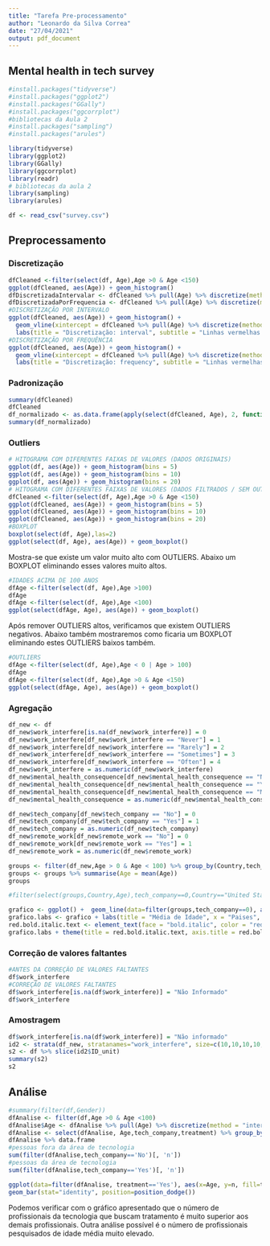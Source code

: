 ```yaml
---
title: "Tarefa Pre-processamento"
author: "Leonardo da Silva Correa"
date: "27/04/2021"
output: pdf_document
---
```

## Mental health in tech survey

<!-- INSTALACAO BIBLIOTECAS -->
``` r
#install.packages("tidyverse")
#install.packages("ggplot2")
#install.packages("GGally")
#install.packages("ggcorrplot")
#bibliotecas da Aula 2
#install.packages("sampling")
#install.packages("arules")
```


<!-- INCLUSÃO DE BIBLIOTECAS -->
``` r
library(tidyverse)
library(ggplot2)
library(GGally)
library(ggcorrplot)
library(readr)
# bibliotecas da aula 2
library(sampling)
library(arules)
```

<!-- LEITURA DOS DADOS -->
```r
df <- read_csv("survey.csv")
```

## Preprocessamento


### Discretização

```r
dfCleaned <-filter(select(df, Age),Age >0 & Age <150)
ggplot(dfCleaned, aes(Age)) + geom_histogram()
dfDiscretizadaIntervalar <- dfCleaned %>% pull(Age) %>% discretize(method = "interval", breaks = 4, labels = c("crianças","jovens", "adultos","idosos"))
dfDiscretizadaPorFrequencia <- dfCleaned %>% pull(Age) %>% discretize(method = "frequency", breaks = 4, labels = c("crianças","jovens", "adultos","idosos"))
#DISCRETIZAÇÃO POR INTERVALO
ggplot(dfCleaned, aes(Age)) + geom_histogram() +
  geom_vline(xintercept = dfCleaned %>% pull(Age) %>% discretize(method = "interval", breaks = 4, onlycuts = TRUE),color = "red") +
  labs(title = "Discretização: interval", subtitle = "Linhas vermelhas separam a idade em 4 grupos")
#DISCRETIZAÇÃO POR FREQUÊNCIA
ggplot(dfCleaned, aes(Age)) + geom_histogram() +
  geom_vline(xintercept = dfCleaned %>% pull(Age) %>% discretize(method = "frequency", breaks = 4, onlycuts = TRUE),color = "red") +
  labs(title = "Discretização: frequency", subtitle = "Linhas vermelhas separam a idade em 4 grupos")
```

### Padronização

```r
summary(dfCleaned)
dfCleaned
df_normalizado <- as.data.frame(apply(select(dfCleaned, Age), 2, function(x) (x - min(x))/(max(x)-min(x))))
summary(df_normalizado)
```



### Outliers

```r
# HITOGRAMA COM DIFERENTES FAIXAS DE VALORES (DADOS ORIGINAIS)
ggplot(df, aes(Age)) + geom_histogram(bins = 5)
ggplot(df, aes(Age)) + geom_histogram(bins = 10)
ggplot(df, aes(Age)) + geom_histogram(bins = 20)
# HITOGRAMA COM DIFERENTES FAIXAS DE VALORES (DADOS FILTRADOS / SEM OUTLIERS)
dfCleaned <-filter(select(df, Age),Age >0 & Age <150)
ggplot(dfCleaned, aes(Age)) + geom_histogram(bins = 5)
ggplot(dfCleaned, aes(Age)) + geom_histogram(bins = 10)
ggplot(dfCleaned, aes(Age)) + geom_histogram(bins = 20)
#BOXPLOT
boxplot(select(df, Age),las=2)
ggplot(select(df, Age), aes(Age)) + geom_boxplot()
```

Mostra-se que existe um valor muito alto com OUTLIERS. Abaixo um BOXPLOT eliminando esses valores muito altos.

```r
#IDADES ACIMA DE 100 ANOS
dfAge <-filter(select(df, Age),Age >100)
dfAge
dfAge <-filter(select(df, Age),Age <100)
ggplot(select(dfAge, Age), aes(Age)) + geom_boxplot()
```

Após remover OUTLIERS altos, verificamos que existem OUTLIERS negativos. Abaixo também mostraremos como ficaria um BOXPLOT eliminando estes OUTLIERS baixos também.

```r
#OUTLIERS
dfAge <-filter(select(df, Age),Age < 0 | Age > 100)
dfAge
dfAge <-filter(select(df, Age),Age >0 & Age <150)
ggplot(select(dfAge, Age), aes(Age)) + geom_boxplot()
```




### Agregação

```r

df_new <- df
df_new$work_interfere[is.na(df_new$work_interfere)] = 0
df_new$work_interfere[df_new$work_interfere == "Never"] = 1
df_new$work_interfere[df_new$work_interfere == "Rarely"] = 2
df_new$work_interfere[df_new$work_interfere == "Sometimes"] = 3
df_new$work_interfere[df_new$work_interfere == "Often"] = 4
df_new$work_interfere = as.numeric(df_new$work_interfere) 
df_new$mental_health_consequence[df_new$mental_health_consequence == "No"] = 0
df_new$mental_health_consequence[df_new$mental_health_consequence == "Yes"] = 1
df_new$mental_health_consequence[df_new$mental_health_consequence == "Maybe"] = 2
df_new$mental_health_consequence = as.numeric(df_new$mental_health_consequence) 

df_new$tech_company[df_new$tech_company == "No"] = 0
df_new$tech_company[df_new$tech_company == "Yes"] = 1
df_new$tech_company = as.numeric(df_new$tech_company)
df_new$remote_work[df_new$remote_work == "No"] = 0
df_new$remote_work[df_new$remote_work == "Yes"] = 1
df_new$remote_work = as.numeric(df_new$remote_work)

groups <- filter(df_new,Age > 0 & Age < 100) %>% group_by(Country,tech_company)
groups <- groups %>% summarise(Age = mean(Age))
groups

#filter(select(groups,Country,Age),tech_company==0,Country=="United States")

grafico <- ggplot() +  geom_line(data=filter(groups,tech_company==0), aes(x=Country, y=Age, group=1), color = "darkred") + geom_line(data=filter(groups,tech_company==1), aes(x=Country, y=Age, group=1), color = "steelblue", linetype="twodash")
grafico.labs <- grafico + labs(title = "Média de Idade", x = "Paises", y = "Média de Idade")
red.bold.italic.text <- element_text(face = "bold.italic", color = "red")
grafico.labs + theme(title = red.bold.italic.text, axis.title = red.bold.italic.text, axis.text.x = element_text(face = "italic", angle = 90, vjust = 0.5, hjust=1))


```

### Correção de valores faltantes

```r
#ANTES DA CORREÇÃO DE VALORES FALTANTES
df$work_interfere
#CORREÇÃO DE VALORES FALTANTES
df$work_interfere[is.na(df$work_interfere)] = "Não Informado"
df$work_interfere
```


### Amostragem

```r
df$work_interfere[is.na(df$work_interfere)] = "Não informado"
id2 <- strata(df_new, stratanames="work_interfere", size=c(10,10,10,10,10), method="srswor")
s2 <- df %>% slice(id2$ID_unit)
summary(s2)
s2
```

## Análise

```r
#summary(filter(df,Gender))
dfAnalise <- filter(df,Age >0 & Age <100)
dfAnalise$Age <- dfAnalise %>% pull(Age) %>% discretize(method = "interval", breaks = 5, labels = c("Criança", "Jovem","Adulto 1","Adulto 2", "Idoso"))
dfAnalise <- select(dfAnalise, Age,tech_company,treatment) %>% group_by(Age,tech_company,treatment) %>% count(Age,tech_company, sort = TRUE)
dfAnalise %>% data.frame 
#pessoas fora da área de tecnologia
sum(filter(dfAnalise,tech_company=='No')[, 'n'])
#pessoas da área de tecnologia
sum(filter(dfAnalise,tech_company=='Yes')[, 'n'])

ggplot(data=filter(dfAnalise, treatment=='Yes'), aes(x=Age, y=n, fill=tech_company)) +
geom_bar(stat="identity", position=position_dodge())

```

Podemos verificar com o gráfico apresentado que o número de profissionais da tecnologia que buscam tratamento é muito superior aos demais profissionais. Outra análise possível é o número de profissionais pesquisados de idade média muito elevado.



